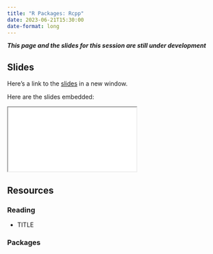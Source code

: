 ```yaml
---
title: "R Packages: Rcpp"
date: 2023-06-21T15:30:00
date-format: long
---
```


***This page and the slides for this session are still under development***

## Slides

Here's a link to the [slides](/slides/12-Rcpp-packages/index.qmd){target="_blank"} in a new window. 

Here are the slides embedded:

<iframe class="slide-deck ar3x2" src="/slides/12-Rcpp-packages/index.html" title="12-Rcpp-packages slides">
</iframe>

## Resources

### Reading

- TITLE

  <LINK>


### Packages
